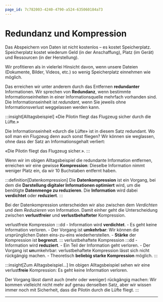 ```yaml
---
page_id: 7c782003-4240-4790-a524-635060184a73
---
```


# Redundanz und Kompression

Das Abspeichern von Daten ist nicht kostenlos – es kostet Speicherplatz. Speicherplatz kostet wiederum Geld (in der Anschaffung), Platz (im Gerät) und Ressourcen (in der Herstellung).

Wir profitieren als in vielerlei Hinsicht davon, wenn unsere Dateien (Dokumente, Bilder, Videos, etc.) so wenig Speicherplatz einnehmen wie möglich.

Das erreichen wir unter anderem durch das Entfernen **redundanter** Informationen. Wir sprechen von **Redundanz**, wenn bestimmte Informationseinheiten in einer Informationsquelle mehrfach vorhanden sind. Die Informationseinheit ist _redundant_, wenn Sie jeweils ohne Informationsverlust weggelassen werden kann.

:::insight[Alltagsbeispiel] «Die Pilotin fliegt das Flugzeug sicher durch die Lüfte.»

Die Informationseinheit «durch die Lüfte» ist in diesem Satz redundant. Wo soll man ein Flugzeug denn auch sonst fliegen? Wir können sie weglassen, ohne dass der Satz an Informationsgehalt verliert:

«Die Pilotin fliegt das Flugzeug sicher.». :::

Wenn wir im obigen Alltagsbeispiel die redundante Information entfernen, erreichen wir eine gewisse **Kompression**: Dieselbe Information nimmt weniger Platz ein, da wir 10 Buchstaben entfernt haben.

:::definition[Datenkompression] Die **Datenkompression** ist ein Vorgang, bei dem die **Darstellung digitaler Informationen optimiert** wird, um die benötigte **Datenmenge zu reduzieren**. Die **Information** wird dabei **verdichtet** oder **reduziert**. :::

Bei der Datenkompression unterscheiden wir also zwischen dem _Verdichten_ und dem _Reduzieren_ von Information. Damit einher geht die Unterscheidung zwischen **verlustfreier** und **verlustbehafteter** Kompression.

verlustfreie Kompression :::dd - Information wird **verdichtet**. - Es geht keine Information verloren. - Der Vorgang ist **umkehrbar**: Wir können die ursprünglichen Daten eins-zu-eins wiederherstellen. - **Stärke** der Kompression ist **begrenzt**. ::: verlustbehaftete Kompression :::dd - Information wird **reduziert**. - Ein Teil der Information geht verloren. - Der Vorgang ist **un**umkehrbar: verlustbehaftete Kompression lässt sich nicht rückgängig machen. - Theoretisch **beliebig starke Kompression** möglich. :::

:::insight[Zum Alltagsbeispiel...] Im obigen Alltagsbeispiel sehen wir eine verlust**freie** Kompression: Es geht keine Information verloren.

Der Vorgang lässt damit auch (mehr oder weniger) rückgängig machen: Wir kommen vielleicht nicht mehr auf genau denselben Satz, aber wir wissen immer noch mit Sicherheit, dass die Pilotin durch die Lüfte fliegt. :::

---

